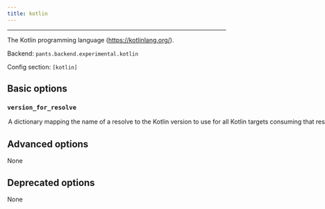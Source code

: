 ```yaml
---
title: kotlin
---
```



---

The Kotlin programming language (https://kotlinlang.org/).

Backend: <span className="color--primary">`pants.backend.experimental.kotlin`</span>

Config section: <span className="color--primary">`[kotlin]`</span>

<span className={styles.options}>

## Basic options

### `version_for_resolve`

<Option
  cli_repr={`--kotlin-version-for-resolve="{'key1': val1, 'key2': val2, ...}"`}
  env_repr="PANTS_KOTLIN_VERSION_FOR_RESOLVE"
  default_repr={`{}`}
>
  A dictionary mapping the name of a resolve to the Kotlin version to use for
  all Kotlin targets consuming that resolve.
</Option>

## Advanced options

None

## Deprecated options

None

</span>
